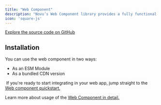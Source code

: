 ```yaml
---
title: "Web Component"
description: "Novu’s Web Component library provides a fully functional and embeddable notification center widget with real-time updates that you can drop into any web application."
icon: 'square-js'
---
```


[Explore the source code on GitHub](https://github.com/novuhq/novu/tree/next/packages/notification-center)


## Installation

You can use the web component in two ways:

- As an ESM Module
- As a bundled CDN version

<Tip> If you're ready to start integrating in your web app, jump straight to the [Web component quickstart.](/quickstarts/vanillajs)</Tip>

Learn more about usage of the [Web Component in detail.](/notification-center/client/web-component)
